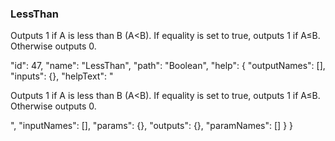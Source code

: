 ### LessThan

Outputs 1 if <span class="highlight">A</span> is less than <span class="highlight">B</span> (A<B). If <span class="highlight">equality</span> is set to true, outputs 1 if A≤B. Otherwise outputs 0.










  "id": 47,
  "name": "LessThan",
  "path": "Boolean",
  "help": {
    "outputNames": [],
    "inputs": {},
    "helpText": "<p>Outputs 1 if <span class='highlight'>A</span> is less than <span class='highlight'>B</span> (A&lt;B). If <span class='highlight'>equality</span> is set to true, outputs 1 if A&le;B. Otherwise outputs 0.</p>",
    "inputNames": [],
    "params": {},
    "outputs": {},
    "paramNames": []
  }
}